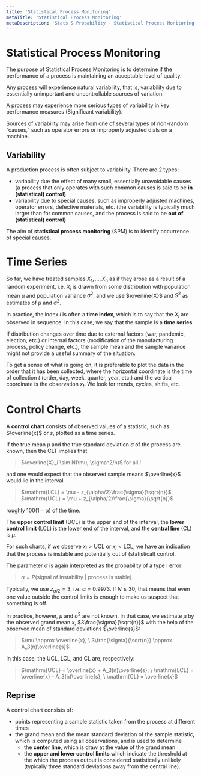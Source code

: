 ```yaml
---
title: 'Statistical Process Monitoring'
metaTitle: 'Statistical Process Monitoring'
metaDescription: 'Stats & Probability - Statistical Process Monitoring'
---
```


<link
  rel="stylesheet"
  href="https://cdn.jsdelivr.net/npm/katex@0.11.0/dist/katex.min.css"
  integrity="sha384-BdGj8xC2eZkQaxoQ8nSLefg4AV4/AwB3Fj+8SUSo7pnKP6Eoy18liIKTPn9oBYNG"
  crossOrigin="anonymous"
/>

# Statistical Process Monitoring

The purpose of Statistical Process Monitoring is to determine if the performance of a process is maintaining an acceptable level of quality.

Any process will experience natural variability, that is, variability due to essentially unimportant and uncontrollable sources of variation.

A process may experience more serious types of variability in key
performance measures (Significant variability).

Sources of variability may arise from one of several types of non-random “causes,” such as operator errors or improperly adjusted dials on a machine.

## Variability

A production process is often subject to variability. There are 2 types:
- variability due the effect of many small, essentially unavoidable causes (a process that only operates with such common causes is said to be **in (statistical) control)**
- variability due to special causes, such as improperly adjusted machines, operator errors, defective materials, etc. (the variability is typically much larger than for common causes, and the process is said to be **out of (statistical) control)**

The aim of **statistical process monitoring** (SPM) is to identify occurrence of special causes.

# Time Series

So far, we have treated samples ${X_1, ... , X_n}$ as if they arose as a result of a random experiment, i.e. $X_i$ is drawn from some distribution with population mean $\mu$ and population variance $σ^2$, and we use $\overline{X}$ and $S^2$ as
estimates of $µ$ and $σ^2$.

In practice, the index $i$ is often a **time index**, which is to say that the $X_i$ are observed in sequence. In this case, we say that the sample is a **time series**.

If distribution changes over time due to external factors (war, pandemic, election, etc.) or internal factors (modification of the manufacturing process, policy change, etc.), the sample mean and the sample variance might not provide a useful summary of the situation.

To get a sense of what is going on, it is preferable to plot the data in the order that it has been collected, where the horizontal coordinate is the time of collection $t$ (order, day, week, quarter, year, etc.) and the vertical coordinate is the observation $x_t$. We look for trends, cycles, shifts, etc.

# Control Charts

A **control chart** consists of observed values of a statistic, such as $\overline{x}$ or $s$, plotted as a time series.

If the true mean $\mu$ and the true standard deviation $\sigma$ of the process are known, then the CLT implies that
> $\overline{X}_i \sim N(\mu, \sigma^2/n)$ for all $i$

and one would expect that the observed sample means $\overline{x}$ would lie in the interval
> $\mathrm{LCL} = \mu - z_{\alpha/2}\frac{\sigma}{\sqrt{n}}$  
> $\mathrm{UCL} = \mu + z_{\alpha/2}\frac{\sigma}{\sqrt{n}}$ 

roughly $100(1-\alpha)%$ of the time.

The **upper control limit** (UCL) is the upper end of the interval, the **lower control limit** (LCL) is the lower end of the interval, and the **central line** (CL) is $\mu$.

For such charts, if we observe $x_i > \mathrm{UCL}$ or $x_i < \mathrm{LCL}$, we have an indication that the process is instable and potentially out of (statistical) control.

The parameter $α$ is again interpreted as the probability of a type I error: 
> $α = P$(signal of instability | process is stable).

Typically, we use $z_{α/2} = 3$, i.e. $α = 0.9973$. If $N ≤ 30$, that means that even one value outside the control limits is enough to make us suspect that something is off.

In practice, however, $µ$ and $σ^2$ are not known. In that case, we estimate $µ$ by the observed grand mean $x$, $3\frac{\sigma}{\sqrt{n}}$
with the help of the observed mean of standard deviations $\overline{s}$:
> $\mu \approx \overline{x}, \ 3\frac{\sigma}{\sqrt{n}} \approx A_3(n)\overline{s}$

In this case, the UCL, LCL, and CL are, respectively:
> $\mathrm{UCL} = \overline{x} + A_3(n)\overline{s}, \ \mathrm{LCL} = \overline{x} - A_3(n)\overline{s}, \ \mathrm{CL} = \overline{x}$

## Reprise

A control chart consists of:
- points representing a sample statistic taken from the process at different times
- the grand mean and the mean standard deviation of the sample statistic, which is computed using all observations, and is used to determine
  - the **center line**, which is draw at the value of the grand mean
  - the **upper and lower control limits** which indicate the threshold at the which the process output is considered statistically unlikely (typically three standard deviations away from the central line).


